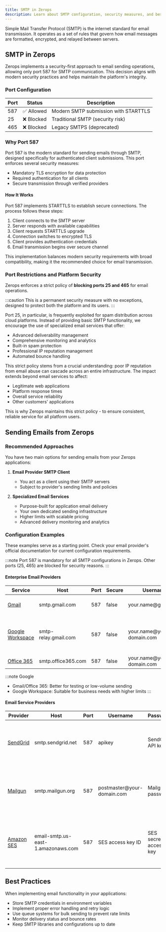 ```yaml
---
title: SMTP in Zerops
description: Learn about SMTP configuration, security measures, and best practices for sending emails from your Zerops applications.
---
```


Simple Mail Transfer Protocol (SMTP) is the internet standard for email transmission. It operates as a set of rules that govern how email messages are formatted, encrypted, and relayed between servers.

## SMTP in Zerops

Zerops implements a security-first approach to email sending operations, allowing only port 587 for SMTP communication. This decision aligns with modern security practices and helps maintain the platform's integrity.

### Port Configuration

<table className="w-full my-1.5">
  <thead>
    <tr>
      <th className="w-fit">Port</th>
      <th className="w-fit">Status</th>
      <th className="w-full">Description</th>
    </tr>
  </thead>
  <tbody>
    <tr>
      <td className="w-fit font-semibold">587</td>
      <td className="w-fit">✅&nbsp;Allowed</td>
      <td className="w-full">Modern SMTP submission with STARTTLS</td>
    </tr>
    <tr>
      <td className="w-fit font-semibold">25</td>
      <td className="w-fit">❌&nbsp;Blocked</td>
      <td className="w-full">Traditional SMTP (security risk)</td>
    </tr>
    <tr>
      <td className="w-fit font-semibold">465</td>
      <td className="w-fit">❌&nbsp;Blocked</td>
      <td className="w-full">Legacy SMTPS (deprecated)</td>
    </tr>
  </tbody>
</table>

### Why Port 587

Port 587 is the modern standard for sending emails through SMTP, designed specifically for authenticated client submissions. This port enforces several security measures:

- Mandatory TLS encryption for data protection
- Required authentication for all clients
- Secure transmission through verified providers

#### How It Works

Port 587 implements STARTTLS to establish secure connections. The process follows these steps:

1. Client connects to the SMTP server
2. Server responds with available capabilities
3. Client requests STARTTLS upgrade
4. Connection switches to encrypted TLS
5. Client provides authentication credentials
6. Email transmission begins over secure channel

This implementation balances modern security requirements with broad compatibility, making it the recommended choice for email transmission.

### Port Restrictions and Platform Security

Zerops enforces a strict policy of **blocking ports 25 and 465** for email operations.

:::caution
This is a permanent security measure with no exceptions, designed to protect both the platform and its users.
:::

Port 25, in particular, is frequently exploited for spam distribution across cloud platforms. Instead of providing basic SMTP functionality, we encourage the use of specialized email services that offer:

- Advanced deliverability management
- Comprehensive monitoring and analytics
- Built-in spam protection
- Professional IP reputation management
- Automated bounce handling

This strict policy stems from a crucial understanding: poor IP reputation from email abuse can cascade across an entire infrastructure. The impact extends beyond email services to affect:

- Legitimate web applications
- Platform response times
- Overall service reliability
- Other customers' applications

This is why Zerops maintains this strict policy - to ensure consistent, reliable service for all platform users.

## Sending Emails from Zerops

### Recommended Approaches

You have two main options for sending emails from your Zerops applications:

1. **Email Provider SMTP Client**
   - You act as a client using their SMTP servers
   - Subject to provider's sending limits and policies

2. **Specialized Email Services**
   - Purpose-built for application email delivery
   - Your own dedicated sending infrastructure
   - Higher limits with scalable pricing
   - Advanced delivery monitoring and analytics

### Configuration Examples

These examples serve as a starting point. Check your email provider's official documentation for current configuration requirements.

:::note
Port 587 is mandatory for all SMTP configurations in Zerops. Other ports (25, 465) are blocked for security reasons.
:::

#### Enterprise Email Providers

<table className="w-full my-1.5">
  <thead>
    <tr>
      <th className="w-fit">Service</th>
      <th className="w-fit">Host</th>
      <th className="w-fit">Port</th>
      <th className="w-fit">Secure</th>
      <th className="w-fit">Username</th>
      <th className="w-full">Password</th>
    </tr>
  </thead>
  <tbody>
    <tr>
      <td className="w-fit font-semibold"><a href="https://support.google.com/a/answer/176600?hl=en">Gmail</a></td>
      <td className="w-fit">smtp.gmail.com</td>
      <td className="w-fit">587</td>
      <td className="w-fit">false</td>
      <td className="w-fit">your.name<span>@</span>gmail.com</td>
      <td className="w-full">App Password required</td>
    </tr>
    <tr>
      <td className="w-fit font-semibold"><a href="https://support.google.com/a/answer/176600?hl=en">Google Workspace</a></td>
      <td className="w-fit">smtp-relay.gmail.com</td>
      <td className="w-fit">587</td>
      <td className="w-fit">false</td>
      <td className="w-fit">your.name<span>@</span>your-domain.com</td>
      <td className="w-full">Regular password (App Password if using 2FA)</td>
    </tr>
    <tr>
      <td className="w-fit font-semibold"><a href="https://learn.microsoft.com/en-us/exchange/mail-flow-best-practices/how-to-set-up-a-multifunction-device-or-application-to-send-email-using-microsoft-365-or-office-365">Office 365</a></td>
      <td className="w-fit">smtp.office365.com</td>
      <td className="w-fit">587</td>
      <td className="w-fit">false</td>
      <td className="w-fit">your.name<span>@</span>your-domain.com</td>
      <td className="w-full">Account password</td>
    </tr>
  </tbody>
</table>

:::note Google
- Gmail/Office 365: Better for testing or low-volume sending
- Google Workspace: Suitable for business needs with higher limits
:::

#### Email Service Providers

<table className="w-full my-1.5">
  <thead>
    <tr>
      <th className="w-fit">Provider</th>
      <th className="w-fit">Host</th>
      <th className="w-fit">Port</th>
      <th className="w-fit">Username</th>
      <th className="w-fit">Password</th>
      <th className="w-full">Features</th>
    </tr>
  </thead>
  <tbody>
    <tr>
      <td className="w-fit font-semibold"><a href="https://www.twilio.com/docs/sendgrid/for-developers/sending-email/getting-started-smtp">SendGrid</a></td>
      <td className="w-fit">smtp.sendgrid.net</td>
      <td className="w-fit">587</td>
      <td className="w-fit">apikey</td>
      <td className="w-fit">SendGrid API key</td>
      <td className="w-full">• Free tier available<br/>• Real-time analytics<br/>• Webhooks<br/>• Spam detection</td>
    </tr>
    <tr>
      <td className="w-fit font-semibold"><a href="https://documentation.mailgun.com/docs/mailgun/user-manual/sending-messages/#send-via-smtp">Mailgun</a></td>
      <td className="w-fit">smtp.mailgun.org</td>
      <td className="w-fit">587</td>
      <td className="w-fit">postmaster<span>@</span>your-domain.com</td>
      <td className="w-fit">Mailgun password</td>
      <td className="w-full">• Free tier available<br/>• Email validation<br/>• Routing rules<br/>• Delivery analytics</td>
    </tr>
    <tr>
      <td className="w-fit font-semibold"><a href="https://docs.aws.amazon.com/ses/latest/dg/send-email-smtp.html">Amazon SES</a></td>
      <td className="w-fit">email-smtp.us-east-1.amazonaws.com</td>
      <td className="w-fit">587</td>
      <td className="w-fit">SES access key ID</td>
      <td className="w-fit">SES secret access key</td>
      <td className="w-full">• Pay as you go pricing<br/>• AWS integration<br/>• High deliverability<br/>• Auto-scaling</td>
    </tr>
  </tbody>
</table>

## Best Practices

When implementing email functionality in your applications:

- Store SMTP credentials in environment variables
- Implement proper error handling and retry logic
- Use queue systems for bulk sending to prevent rate limits
- Monitor delivery status and bounce rates
- Keep SMTP libraries and configurations up to date